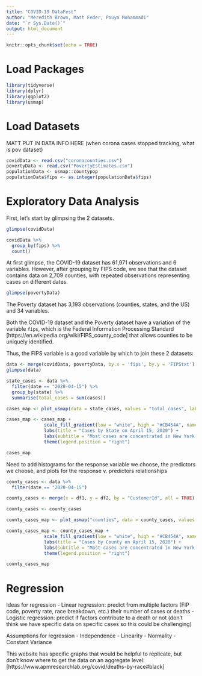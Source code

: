 ```yaml
---
title: "COVID-19 DataFest"
author: "Meredith Brown, Matt Feder, Pouya Mohammadi"
date: "`r Sys.Date()`"
output: html_document
---
```


```r
knitr::opts_chunk$set(echo = TRUE)
```

# Load Packages

```r
library(tidyverse)
library(dplyr)
library(ggplot2)
library(usmap)
```

# Load Datasets

MATT PUT IN DATA INFO HERE (when corona cases stopped tracking, what is pov dataset)

```r
covidData <- read.csv("coronacounties.csv")
povertyData <- read.csv("PovertyEstimates.csv")
populationData <- usmap::countypop
populationData$fips <- as.integer(populationData$fips)
```

# Exploratory Data Analysis

First, let's start by glimpsing the 2 datasets.

```r
glimpse(covidData)

covidData %>%
  group_by(fips) %>%
  count()
```

At first glimpse, the COVID-19 dataset has 61,971 observations and 6 variables. However, after grouping by FIPS code, we see that the dataset contains data on 2,709 counties, with repeated observations representing cases on different dates.

```r
glimpse(povertyData)
```

The Poverty dataset has 3,193 observations (counties, states, and the US) and 34 variables.

Both the COVID-19 dataset and the Poverty dataset have a variation of the variable `fips`, which is the Federal Information Processing Standard [https://en.wikipedia.org/wiki/FIPS_county_code] that allows counties to be uniquely identified. 

Thus, the FIPS variable is a good variable by which to join these 2 datasets:

```r
data <- merge(covidData, povertyData, by.x = 'fips', by.y = 'FIPStxt')
glimpse(data)
```

```r
state_cases <- data %>%
  filter(date == "2020-04-15") %>%
  group_by(state) %>%
  summarise(total_cases = sum(cases))

cases_map <- plot_usmap(data = state_cases, values = "total_cases", labels = TRUE, label_color = "gray", color = "red")

cases_map <- cases_map + 
              scale_fill_gradient(low = "white", high = "#CB454A", name = "Cases") +
              labs(title = "Cases by State on April 15, 2020") + 
              labs(subtitle = "Most cases are concentrated in New York State.") + 
              theme(legend.position = "right")

cases_map
```

Need to add histograms for the response variable we choose, the predictors we choose, and plots for the response v. predictors relationships

```r
county_cases <- data %>%
  filter(date == "2020-04-15")

county_cases <- merge(x = df1, y = df2, by = "CustomerId", all = TRUE)

county_cases <- county_cases 

county_cases_map <- plot_usmap("counties", data = county_cases, values = "cases", color = "red")

county_cases_map <- county_cases_map + 
              scale_fill_gradient(low = "white", high = "#CB454A", name = "Cases") +
              labs(title = "Cases by County on April 15, 2020") + 
              labs(subtitle = "Most cases are concentrated in New York State.") + 
              theme(legend.position = "right")

county_cases_map
```



# Regression

Ideas for regression
- Linear regression: predict from multiple factors (FIP code, poverty rate, race breakdown, etc.) their number of cases or deaths
- Logistic regression: predict if factors contribute to a death or not (don't think we have specific data on specific cases so this could be challenging)

Assumptions for regression
- Independence
- Linearity
- Normality
- Constant Variance

This website has specific graphs that would be helpful to replicate, but don't know where to get the data on an aggregate level: [https://www.apmresearchlab.org/covid/deaths-by-race#black]
